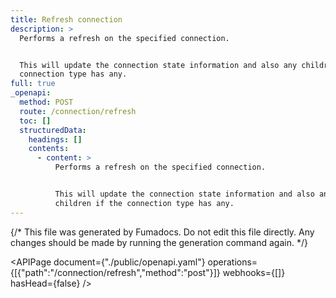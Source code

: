 ```yaml
---
title: Refresh connection
description: >
  Performs a refresh on the specified connection.


  This will update the connection state information and also any children if the
  connection type has any.
full: true
_openapi:
  method: POST
  route: /connection/refresh
  toc: []
  structuredData:
    headings: []
    contents:
      - content: >
          Performs a refresh on the specified connection.


          This will update the connection state information and also any
          children if the connection type has any.
---
```


{/* This file was generated by Fumadocs.
Do not edit this file directly. Any changes should be made by running the generation command again. */}

<APIPage document={"./public/openapi.yaml"} operations={[{"path":"/connection/refresh","method":"post"}]} webhooks={[]} hasHead={false} />